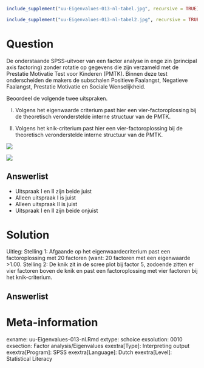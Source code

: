 ```{r, echo = FALSE, results = "hide"}
include_supplement("uu-Eigenvalues-013-nl-tabel.jpg", recursive = TRUE)
```

```{r, echo = FALSE, results = "hide"}
include_supplement("uu-Eigenvalues-013-nl-tabel2.jpg", recursive = TRUE)
```

Question
========
De onderstaande SPSS-uitvoer van een factor analyse in enge zin (principal axis factoring) zonder rotatie op gegevens die zijn verzameld met de Prestatie Motivatie Test voor Kinderen (PMTK). Binnen deze test onderscheiden de makers de subschalen Positieve Faalangst, Negatieve Faalangst, Prestatie Motivatie en Sociale Wenselijkheid. 

Beoordeel de volgende twee uitspraken.

I.	Volgens het eigenwaarde criterium past hier een vier-factoroplossing bij de theoretisch veronderstelde interne structuur van de PMTK.

II.	Volgens het knik-criterium past hier een vier-factoroplossing bij de theoretisch veronderstelde interne structuur van de PMTK.


![](uu-Eigenvalues-013-nl-tabel.jpg)
  
![](uu-Eigenvalues-013-nl-tabel2.jpg)
  
    
Answerlist
----------
* Uitspraak I en II zijn beide juist
* Alleen uitspraak I is juist
* Alleen uitspraak II is juist
* Uitspraak I en II zijn beide onjuist

Solution
========
  
Uitleg: Stelling 1: Afgaande op het eigenwaardecriterium past een factoroplossing met 20 factoren (want: 20 factoren met een eigenwaarde >1.00.
Stelling 2: De knik zit in de scree plot bij factor 5, zodoende zitten er vier factoren boven de knik en past een factoroplossing met vier factoren bij het knik-criterium.


Answerlist
----------



Meta-information
================
exname: uu-Eigenvalues-013-nl.Rmd
extype: schoice
exsolution: 0010
exsection: Factor analysis/Eigenvalues
exextra[Type]: Interpreting output
exextra[Program]: SPSS
exextra[Language]: Dutch
exextra[Level]: Statistical Literacy
